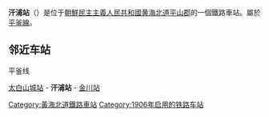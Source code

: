 {{朝鮮半島車站資訊
|公司色 = red
|文字色 = 
|站名 = 汗浦站
|圖片 = 
|pxl = 
|圖片說明 =
|前一站 = [[太白山城站|太白山城]]
|前一站距離 = 5.7
|後一站距離 = 10.3
|後一站 = [[金川站_(黄海北道)|金川]]
|所屬路線 = [[平釜线|平釜线]]
|距離 = 141.0
|起點站 = [[平壤站|平壤]]
|諺文 = 한포역
|朝鮮漢字 = 汗浦驛
|文觀部式 = Hanpo-yeok
|馬-賴式 = Hanp'o-yŏk
|副站名 = 
|車站編號 = 
|停站路線數 = 
|所屬公司 = [[朝鮮民主主義人民共和國鐵道省|朝鮮民主主義人民共和國鐵道省]]
|所在地 =[[黄海北道|黄海北道]][[平山郡|平山郡]]
|車站構造 = 地面车站
|月台配置 = 
|啟用年月日 =1906年
|廢站年月日 = 
|上下車人次 = 
|統計年度 = 
|轉車 = 
|備註 = 
|全寬備註 = 
}}

'''汗浦站'''（{{kor|名=北|諺=한포역|漢=汗浦驛|羅=Hanp'o yŏk|f=y}}）是位于[[朝鮮民主主義人民共和國|朝鮮民主主義人民共和國]][[黄海北道|黄海北道]][[平山郡|平山郡]]的一個鐵路車站。屬於[[平釜線|平釜線]]。

==邻近车站==
;平釜线
[[太白山城站|太白山城站]] - '''汗浦站''' - [[金川站_(黄海北道)|金川站]]

{{朝鲜铁路小作品}}

{{平釜线}}

[[Category:黃海北道鐵路車站|Category:黃海北道鐵路車站]]
[[Category:1906年启用的铁路车站|Category:1906年启用的铁路车站]]